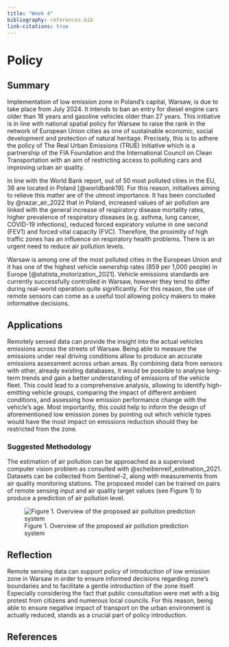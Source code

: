 ```yaml
---
title: "Week 4"
bibliography: references.bib
link-citations: true
---
```


# Policy {.unnumbered}

## Summary

Implementation of low emission zone in Poland's capital, Warsaw, is due to take place from July 2024. It intends to ban an entry for diesel engine cars older than 18 years and gasoline vehicles older than 27 years. This initiative is in line with national spatial policy for Warsaw to raise the rank in the network of European Union cities as one of sustainable economic, social development and protection of natural heritage. Precisely, this is to adhere the policy of The Real Urban Emissions (TRUE) Initiative which is a partnership of the FIA Foundation and the International Council on Clean Transportation with an aim of restricting access to polluting cars and improving urban air quality.

In line with the World Bank report, out of 50 most polluted cities in the EU, 36 are located in Poland [@worldbank19]. For this reason, initiatives aiming to relieve this matter are of the utmost importance. It has been concluded by @nazar_air_2022 that in Poland, increased values of air pollution are linked with the general increase of respiratory disease mortality rates, higher prevalence of respiratory diseases (e.g. asthma, lung cancer, COVID-19 infections), reduced forced expiratory volume in one second (FEV1) and forced vital capacity (FVC). Therefore, the proximity of high traffic zones has an influence on respiratory health problems. There is an urgent need to reduce air pollution levels.

Warsaw is among one of the most polluted cities in the European Union and it has one of the highest vehicle ownership rates (859 per 1,000 people) in Europe [@statista_motorization_2021]. Vehicle emissions standards are currently successfully controlled in Warsaw, however they tend to differ during real-world operation quite significantly. For this reason, the use of remote sensors can come as a useful tool allowing policy makers to make informative decisions.

## Applications

Remotely sensed data can provide the insight into the actual vehicles emissions across the streets of Warsaw. Being able to measure the emissions under real driving conditions allow to produce an accurate emissions assessment across urban areas. By combining data from sensors with other, already existing databases, it would be possible to analyse long-term trends and gain a better understanding of emissions of the vehicle fleet. This could lead to a comprehensive analysis, allowing to identify high-emitting vehicle groups, comparing the impact of different ambient conditions, and assessing how emission performance change with the vehicle's age. Most importantly, this could help to inform the design of aforementioned low emission zones by pointing out which vehicle types would have the most impact on emissions reduction should they be restricted from the zone.

### Suggested Methodology

The estimation of air pollution can be approached as a supervised computer vision problem as consulted with @scheibenreif_estimation_2021. Datasets can be collected from Sentinel-2, along with measurements from air quality monitoring stations. The proposed model can be trained on pairs of remote sensing input and air quality target values (see Figure 1) to produce a prediction of air pollution level.

![Figure 1. Overview of the proposed air pollution prediction system](images/Picture1.png)

## Reflection

Remote sensing data can support policy of introduction of low emission zone in Warsaw in order to ensure informed decisions regarding zone's boundaries and to facilitate a gentle introduction of the zone itself. Especially considering the fact that public consultation were met with a big protest from citizens and numerous local councils. For this reason, being able to ensure negative impact of transport on the urban environment is actually reduced, stands as a crucial part of policy introduction.

## References

::: {#refs}
:::
